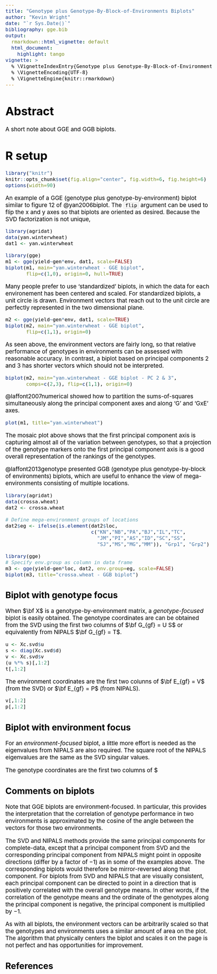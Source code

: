 ```yaml
---
title: "Genotype plus Genotype-By-Block-of-Environments Biplots"
author: "Kevin Wright"
date: "`r Sys.Date()`"
bibliography: gge.bib
output:
  rmarkdown::html_vignette: default
  html_document:
    highlight: tango
vignette: >
  % \VignetteIndexEntry{Genotype plus Genotype-By-Block-of-Environments Biplots}
  % \VignetteEncoding{UTF-8}
  % \VignetteEngine{knitr::rmarkdown}
---
```

<style type="text/css">
body, td { font-size: 14pt; color: #000; padding:1em; }
code, pre, #ws, #message { font-size: 12pt;
  color: #000; background-color: #f5f5f5; }
code {border: 1px solid #e0e0e0; padding: 0 5px;}
pre > code { border: 0; }
</style>

# Abstract

A short note about GGE and GGB biplots.

# R setup

```r
library("knitr")
knitr::opts_chunk$set(fig.align="center", fig.width=6, fig.height=6)
options(width=90)
```

An example of a GGE (genotype plus genotype-by-environment) biplot similar to
figure 12 of @yan2006biplot.  The `flip` argument can be used to flip the x and y axes so that biplots are oriented as desired.  Because the SVD factorization is not unique, 

```r
library(agridat)
data(yan.winterwheat)
dat1 <- yan.winterwheat

library(gge)
m1 <- gge(yield~gen*env, dat1, scale=FALSE)
biplot(m1, main="yan.winterwheat - GGE biplot",
       flip=c(1,0), origin=0, hull=TRUE)
```

Many people prefer to use 'standardized' biplots, in which the data for each environement has been centered and scaled.  For standardized biplots, a unit circle is drawn.  Environment vectors that reach out to the unit circle are perfectly represented in the two dimensional plane.
```r
m2 <- gge(yield~gen*env, dat1, scale=TRUE)
biplot(m2, main="yan.winterwheat - GGE biplot",
       flip=c(1,1), origin=0)
```
As seen above, the environment vectors are fairly long, so that relative performance of genotypes in environments can be assessed with reasonable accuracy.  In contrast, a biplot based on principal components 2 and 3 has shorter vectors which should not be interpreted.
```r
biplot(m2, main="yan.winterwheat - GGE biplot - PC 2 & 3",
       comps=c(2,3), flip=c(1,1), origin=0)
```
@laffont2007numerical showed how to partition the sums-of-squares
simultaneously along the principal component axes and along 'G' and 'GxE'
axes.
```r
plot(m1, title="yan.winterwheat")
```

The mosaic plot above shows that the first principal component axis is
capturing almost all of the variation between genotypes, so that a projection
of the genotype markers onto the first principal component axis is a good
overall representation of the rankings of the genotypes.

@laffont2013genotype presented GGB (genotype plus genotype-by-block of
environments) biplots, which are useful to enhance the view of
mega-environments consisting of multiple locations.

```r
library(agridat)
data(crossa.wheat)
dat2 <- crossa.wheat

# Define mega-environment groups of locations
dat2$eg <- ifelse(is.element(dat2$loc,
                             c("KN","NB","PA","BJ","IL","TC",
                               "JM","PI","AS","ID","SC","SS",
                               "SJ","MS","MG","MM")), "Grp1", "Grp2")

library(gge)
# Specify env.group as column in data frame
m3 <- gge(yield~gen*loc, dat2, env.group=eg, scale=FALSE)
biplot(m3, title="crossa.wheat - GGB biplot")

```


## Biplot with genotype focus

When $\bf X$ is a genotype-by-environment matrix, a *genotype-focused*
biplot is easily obtained.  The genotype coordinates are can be obtained
from the SVD using the first two columns of $\bf G_{gf} = U S$
or equivalently from NIPALS $\bf G_{gf} = T$.

```r
u <- Xc.svd$u
s <- diag(Xc.svd$d)
v <- Xc.svd$v
(u %*% s)[,1:2]
t[,1:2]
```
The environment coordinates are the first two colunns of
$\bf E_{gf} = V$ (from the SVD) or
$\bf E_{gf} = P$ (from NIPALS).
```r
v[,1:2]
p[,1:2]
```

## Biplot with environment focus

For an *environment-focused* biplot, a little more effort is needed as
the eigenvalues from NIPALS are also required.  The square root of the NIPALS
eigenvalues are the same as the SVD singular values.

The genotype coordinates are the first two columns of
$\bf G_{ef} = U $ (from SVD) or
$\bf G_{ef} = T \Lambda^{-1/2}$ from NIPALS, where
$\bf \Lambda$ is a diagonal matrix of the eigenvalues.
```r
u[,1:2]
sv <- sqrt(Xc.pca$eig)
(t %*% diag(1/sv))[,1:2]
```
The environment coordinates are
$\bf E_{ef} = V$ (from SVD) or
$\bf E_{ef} = P \Lambda^{1/2}$ (from NIPALS):
```r
(v %*% s)[,1:2]
(p %*% diag(sv))[,1:2]
```

## Comments on biplots

Note that GGE biplots are environment-focused.  In particular, this provides the interpretation that the correlation of genotype performance in two environments is approximated by the cosine of the angle between the vectors for those two environments.

The SVD and NIPALS methods provide the same
principal components for complete-data, except that a
principal component from SVD and the corresponding principal component from
NIPALS might point in opposite directions (differ by a factor of $-1$) as in some of the examples above.  The
corresponding biplots would therefore be mirror-reversed along that component.
For biplots from SVD and NIPALS that are visually consistent, each principal component can be directed to point in a direction that is positively correlated with the overall genotype means.  In other words, if the correlation of the genotype means and the ordinate of the genotypes along the principal component is negative, the principal component is multiplied by $-1$.

As with all biplots, the environment vectors can be arbitrarily scaled so that the genotypes and environments uses a similar amount of area on the plot.
The algorithm that physically centers the biplot and scales it on the page is not perfect and has opportunities for improvement.



## References
